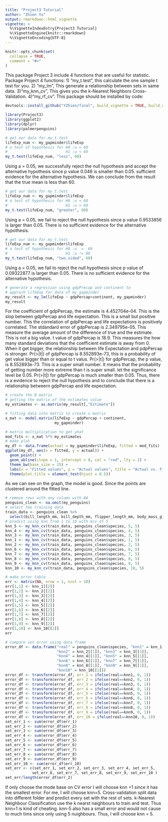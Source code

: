 ```yaml
---
title: "Project3 Tutorial"
author: "Zhien Yu"
output: rmarkdown::html_vignette
vignette: >
  %\VignetteIndexEntry{Project3 Tutorial}
  %\VignetteEngine{knitr::rmarkdown}
  %\VignetteEncoding{UTF-8}
---
```


```r
knitr::opts_chunk$set(
  collapse = TRUE,
  comment = "#>"
)
```

This package Project 3 include 4 functions that are useful for statistic.
Package Project 4 functions:
1) "my_t.test", this calculate the one sample t test for you.
2) "my_lm", This generate a relationship between sets in same data.
3)"my_knn_cv", This gives you the k-Nearest Neighbors Cross-Validation.
4)"my_rf_cv".
This package should be installed by code:
```r
devtools::install_github("YZhien/final", build_vignette = TRUE, build_opts = c())
```

```r
library(Project3)
library(ggplot2)
library(dplyr)
library(palmerpenguins)

```

```r
# get our data for my_t.test
lifeExp_num <- my_gapminder$lifeExp
# a test of hypothesis for H0 :u = 60
#                          H1 :u < 60
my_t.test(lifeExp_num, "less", 60)
```
Using a = 0.05, we successfully reject the null hypothesis and accept the alternative hypothesis since p value 0.046 is smaller than 0.05. sufficient evidence for the alternative hypothesis. We can conclude from the result that the true mean is less than 60.

```r
# get our data for my_t.test
lifeExp_num <- my_gapminder$lifeExp
# a test of hypothesis for H0 :u = 60
#                          H1 :u > 60
my_t.test(lifeExp_num, "greater", 60)
```
Using a = 0.05, we fail to reject the null hypothesis since p value 0.9533856 is larger than 0.05. There is no sufficient evidence for the alternative hypothesis.

```r
# get our data for my_t.test
lifeExp_num <- my_gapminder$lifeExp
# a test of hypothesis for H0 :u  =  60
#                          H1 :u != 60
my_t.test(lifeExp_num, "two.sided", 60)
```
Using a = 0.05, we fail to reject the null hypothesis since p value of 0.09322877 is larger than 0.05. There is no sufficient evidence for the alternative hypothesis.

```r
# generate a regression using gdpPrecap and continent to 
# approch lifeExp for data of my_gapminder
my_result <- my_lm(lifeExp ~ gdpPercap+continent, my_gapminder)
my_result
```
For the coefficient of gdpPercap, the estimate is 4.452704e-04. This is the slop between gdpPercap and life expectation. This is a small but positive number. This the correlation of gdpPercap and life expectations is positively correlated. The stdandard error of gdpPercap is 2.349795e-05. This measure the average amount of the difference of true and the estimate. This is not a big value. t value of gdpPercap is 18.9. This measures the how many standard deviations that the coefficient estimate is away from 0. When it get bigger, the relationship between life Expectation and pdpPercap is stronger. Pr(>|t|) of gdpPercap is 8.552893e-73, this is a probability of get value bigger than or equal to t valus. 
Pr(>|t|) for gdpPercap, the p value, is 8.552893e-73. This is a super small number. It means that the probability of getting number more extreme than t is super small. let the significance level be 0.05. Pr(>|t|) for gdpPercap is much smaller than 0.05. Thus, there is a evidence to reject the null hypothesis and to conclude that there is a relationship betweern gdpPercap and life expectation.
```r
# create the B matrix
# getting the matrix of the estimates value 
my_estimates <- as.matrix(my_result[,"Estimate"])

# fitting data into matrix to create x matrix
x_mat <- model.matrix(lifeExp ~ gdpPercap + continent,
                      my_gapminder)

# matrix multiplication to get yhat 
mod_fits <- x_mat %*% my_estimates
# make plot
my_df <- data.frame(actual = my_gapminder$lifeExp, fitted = mod_fits)
ggplot(my_df, aes(x = fitted, y = actual)) +
  geom_point() +
  geom_abline(slope = 1, intercept = 0, col = "red", lty = 2) + 
  theme_bw(base_size = 15) +
  labs(x = "Fitted values", y = "Actual values", title = "Actual vs. Fitted") +
  theme(plot.title = element_text(hjust = 0.5))

```
As we can see on the graph, the model is good. Since the points are clustered around the fitted line. 
```r
# remove rows with any column with NA
penguins_clean <- na.omit(my_penguins)
# select the training data
train_data <- penguins_clean %>% 
  select(bill_length_mm, bill_depth_mm, flipper_length_mm, body_mass_g)
# predict using knn from 1 to 10 with kcv of 5
knn_5 <- my_knn_cv(train_data, penguins_clean$species, 5, 5)
knn_4 <- my_knn_cv(train_data, penguins_clean$species, 4, 5)
knn_3 <- my_knn_cv(train_data, penguins_clean$species, 3, 5)
knn_1 <- my_knn_cv(train_data, penguins_clean$species, 1, 5)
knn_2 <- my_knn_cv(train_data, penguins_clean$species, 2, 5)
knn_6 <- my_knn_cv(train_data, penguins_clean$species, 6, 5)
knn_7 <- my_knn_cv(train_data, penguins_clean$species, 7, 5)
knn_8 <- my_knn_cv(train_data, penguins_clean$species, 8, 5)
knn_9 <- my_knn_cv(train_data, penguins_clean$species, 9, 5)
knn_10 <- my_knn_cv(train_data, penguins_clean$species, 10, 5)

# make error table
err <- matrix(NA, nrow = 1, ncol = 10)
err[1,1] <- knn_1[[2]]
err[1,2] <- knn_2[[2]]
err[1,3] <- knn_3[[2]]
err[1,4] <- knn_4[[2]]
err[1,5] <- knn_5[[2]]
err[1,6] <- knn_6[[2]]
err[1,7] <- knn_7[[2]]
err[1,8] <- knn_8[[2]]
err[1,9] <- knn_9[[2]]
err[1,10] <- knn_10[[2]]
err

# compare set error using data frame
error_df <- data.frame("real" = penguins_clean$species, "knn1" = knn_1[[1]],
                       "knn2" = knn_2[[1]], "knn3" = knn_3[[1]],
                       "knn4" = knn_4[[1]], "knn5" = knn_5[[1]],
                       "knn6" = knn_6[[1]], "knn7" = knn_7[[1]],
                       "knn8" = knn_8[[1]], "knn9" = knn_9[[1]],
                       "knn10" = knn_10[[1]])
error_df <- transform(error_df, err_1 = ifelse(real==knn1, 0, 1))
error_df <- transform(error_df, err_2 = ifelse(real==knn2, 0, 1))
error_df <- transform(error_df, err_3 = ifelse(real==knn3, 0, 1))
error_df <- transform(error_df, err_4 = ifelse(real==knn4, 0, 1))
error_df <- transform(error_df, err_5 = ifelse(real==knn5, 0, 1))
error_df <- transform(error_df, err_6 = ifelse(real==knn6, 0, 1))
error_df <- transform(error_df, err_7 = ifelse(real==knn7, 0, 1))
error_df <- transform(error_df, err_8 = ifelse(real==knn8, 0, 1))
error_df <- transform(error_df, err_9 = ifelse(real==knn9, 0, 1))
error_df <- transform(error_df, err_10 = ifelse(real==knn10, 0, 1))
set_err_1 <- sum(error_df$err_1)
set_err_2 <- sum(error_df$err_2)
set_err_3 <- sum(error_df$err_3)
set_err_4 <- sum(error_df$err_4)
set_err_5 <- sum(error_df$err_5)
set_err_6 <- sum(error_df$err_6)
set_err_7 <- sum(error_df$err_7)
set_err_8 <- sum(error_df$err_8)
set_err_9 <- sum(error_df$err_9)
set_err_10 <- sum(error_df$err_10)
set_err <- c(set_err_1, set_err_2, set_err_3, set_err_4, set_err_5,
            set_err_6, set_err_7, set_err_8, set_err_9, set_err_10 )
set_err/length(error_df$err_2)
```
If only choose the mode base on CV error I will choose knn =1 since it has the smallest error.
For me, I will choose knn=5. 
Cross-validation split data into different folder and predict every set with the rest of sets. k-Nearest Neighbour Classification use the k nearst naighbours to train and test. Thus knn=1 is kind of cheating. knn-5 also has a small error and would not cause to much tims since only using 5 nuighbours. Thus, I will choose knn = 5.
